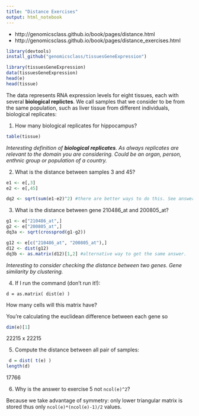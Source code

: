 ```yaml
---
title: "Distance Exercises"
output: html_notebook
---
```


* http://genomicsclass.github.io/book/pages/distance.html
* http://genomicsclass.github.io/book/pages/distance_exercises.html

```r
library(devtools)
install_github("genomicsclass/tissuesGeneExpression")
```

```r
library(tissuesGeneExpression)
data(tissuesGeneExpression)
head(e)
head(tissue)
```

The data represents RNA expression levels for eight tissues, each with several **biological replictes**. We call samples that we consider to be from the same population, such as liver tissue from different individuals, biological replicates:

1. How many biological replicates for hippocampus?

```r
table(tissue)
```

*Interesting definition of **biological replicates**.  As always replicates are relevant to the domain you are considering. Could be an organ, person, enthnic group or population of a country.*

2. What is the distance between samples 3 and 45?

```r
e1 <- e[,3]
e2 <- e[,45]

dq2 <- sqrt(sum(e1-e2)^2) #there are better ways to do this. See answer to question 3. 
```

3. What is the distance between gene 210486_at and 200805_at?

```r
g1 <- e["210486_at",]
g2 <- e["200805_at",]
dq3a <- sqrt(crossprod(g1-g2))

g12 <- e[c("210486_at", "200805_at"),]
d12 <- dist(g12)
dq3b <- as.matrix(d12)[1,2] #alternative way to get the same answer. 
```


*Interesting to consider checking the distance between two genes. Gene similarity by clustering.*

4. If I run the command (don’t run it!):

`d = as.matrix( dist(e) )`

How many cells will this matrix have?

You're calculating the euclidean difference between each gene so 

```r
dim(e)[1]
```

22215 x 22215

5. Compute the distance between all pair of samples:

```r
 d = dist( t(e) )
length(d)
```
17766

6. Why is the answer to exercise 5 not `ncol(e)^2`?

Because we take advantage of symmetry: only lower triangular matrix is stored thus only `ncol(e)*(ncol(e)-1)/2` values.
